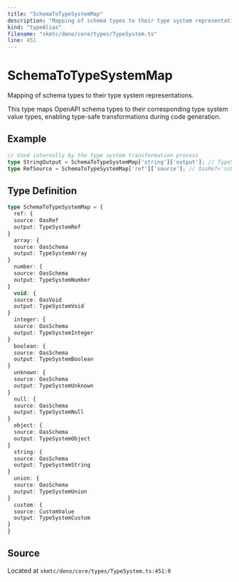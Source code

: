 ```yaml
---
title: "SchemaToTypeSystemMap"
description: "Mapping of schema types to their type system representations."
kind: "typeAlias"
filename: "skmtc/deno/core/types/TypeSystem.ts"
line: 451
---
```


# SchemaToTypeSystemMap

Mapping of schema types to their type system representations.

This type maps OpenAPI schema types to their corresponding type system
value types, enabling type-safe transformations during code generation.


## Example

```typescript
// Used internally by the type system transformation process
type StringOutput = SchemaToTypeSystemMap['string']['output']; // TypeSystemString
type RefSource = SchemaToTypeSystemMap['ref']['source']; // OasRef<'schema'>
```

## Type Definition

```typescript
type SchemaToTypeSystemMap = {
  ref: {
  source: OasRef
  output: TypeSystemRef
}
  array: {
  source: OasSchema
  output: TypeSystemArray
}
  number: {
  source: OasSchema
  output: TypeSystemNumber
}
  void: {
  source: OasVoid
  output: TypeSystemVoid
}
  integer: {
  source: OasSchema
  output: TypeSystemInteger
}
  boolean: {
  source: OasSchema
  output: TypeSystemBoolean
}
  unknown: {
  source: OasSchema
  output: TypeSystemUnknown
}
  null: {
  source: OasSchema
  output: TypeSystemNull
}
  object: {
  source: OasSchema
  output: TypeSystemObject
}
  string: {
  source: OasSchema
  output: TypeSystemString
}
  union: {
  source: OasSchema
  output: TypeSystemUnion
}
  custom: {
  source: CustomValue
  output: TypeSystemCustom
}
}
```

## Source

Located at `skmtc/deno/core/types/TypeSystem.ts:451:0`
